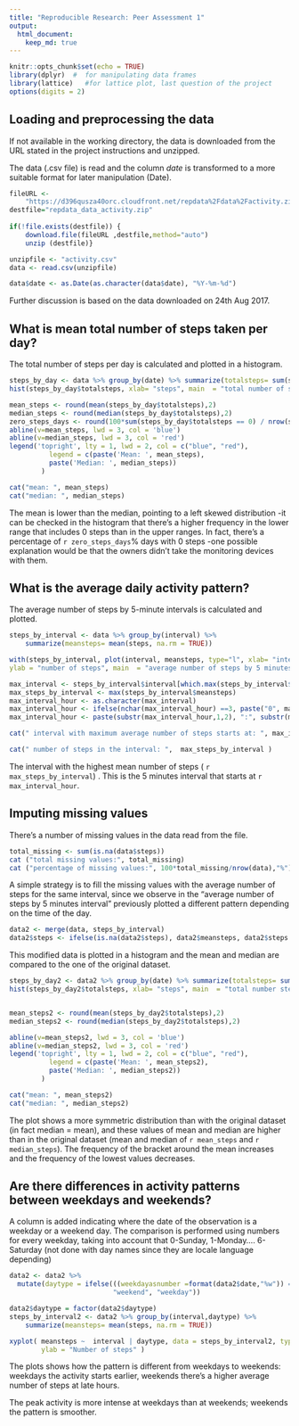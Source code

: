 ```yaml
---
title: "Reproducible Research: Peer Assessment 1"
output: 
  html_document:
    keep_md: true
---
```




```r
knitr::opts_chunk$set(echo = TRUE)
library(dplyr)  #  for manipulating data frames
library(lattice)   #for lattice plot, last question of the project
options(digits = 2)
```

## Loading and preprocessing the data 

If not available in the working directory, the data is downloaded from the URL stated in the project instructions and unzipped.

The data (.csv file) is read and the column _date_  is transformed to a more suitable format for later manipulation (Date).


```r
fileURL <-
    "https://d396qusza40orc.cloudfront.net/repdata%2Fdata%2Factivity.zip" 
destfile="repdata_data_activity.zip"    
  
if(!file.exists(destfile)) {
    download.file(fileURL ,destfile,method="auto") 
    unzip (destfile)}

unzipfile <- "activity.csv"
data <- read.csv(unzipfile)

data$date <- as.Date(as.character(data$date), "%Y-%m-%d")

```

Further discussion is based on the data downloaded on 24th Aug 2017.


## What is mean total number of steps taken per day?

The total number of steps per day is calculated and plotted in a histogram. 

```r

steps_by_day <- data %>% group_by(date) %>% summarize(totalsteps= sum(steps, na.rm = TRUE))
hist(steps_by_day$totalsteps, xlab= "steps", main  = "total number of steps by day")

mean_steps <- round(mean(steps_by_day$totalsteps),2)
median_steps <- round(median(steps_by_day$totalsteps),2)
zero_steps_days <- round(100*sum(steps_by_day$totalsteps == 0) / nrow(steps_by_day), 2)
abline(v=mean_steps, lwd = 3, col = 'blue')
abline(v=median_steps, lwd = 3, col = 'red')
legend('topright', lty = 1, lwd = 2, col = c("blue", "red"),
          legend = c(paste('Mean: ', mean_steps),
          paste('Median: ', median_steps))
        )


```
```r
cat("mean: ", mean_steps)
cat("median: ", median_steps)

```

The mean is lower than the median, pointing to a left skewed distribution -it can be checked in the
histogram that there's a higher frequency in the lower range that includes 0 steps than in the upper ranges. In fact, there's a percentage of `r zero_steps_days`% days with 0 steps -one possible explanation would be that the owners didn't take the monitoring devices with them.


## What is the average daily activity pattern?

The average number of steps by 5-minute intervals is calculated and plotted. 

```r

steps_by_interval <- data %>% group_by(interval) %>% 
    summarize(meansteps= mean(steps, na.rm = TRUE))

with(steps_by_interval, plot(interval, meansteps, type="l", xlab= "interval", 
ylab = "number of steps", main  = "average number of steps by 5 minutes interval"))

max_interval <- steps_by_interval$interval[which.max(steps_by_interval$meansteps)]
max_steps_by_interval <- max(steps_by_interval$meansteps)
max_interval_hour <- as.character(max_interval)
max_interval_hour <- ifelse(nchar(max_interval_hour) ==3, paste("0", max_interval_hour, sep = ""), max_interval_hour)
max_interval_hour <- paste(substr(max_interval_hour,1,2), ":", substr(max_interval_hour,3,4),sep="")

```

```r
cat(" interval with maximum average number of steps starts at: ", max_interval_hour)

cat(" number of steps in the interval: ",  max_steps_by_interval )
```

The interval with the highest mean number of steps ( `r max_steps_by_interval`) .
This is the 5 minutes interval that starts at  `r max_interval_hour`.

## Imputing missing values

There's a number of missing values in the data read from the file. 

```r

total_missing <- sum(is.na(data$steps))
cat ("total missing values:", total_missing)
cat ("percentage of missing values:", 100*total_missing/nrow(data),"%")

```

A simple strategy is to fill the missing values with the average number of steps for the same interval, since we observe in the "average number of steps by 5 minutes interval" previously plotted a different pattern depending on the time of the day. 



```r

data2 <- merge(data, steps_by_interval)
data2$steps <- ifelse(is.na(data2$steps), data2$meansteps, data2$steps )

```

This modified data is plotted in a histogram and the mean and median are compared to the one of the
original dataset. 

```r


steps_by_day2 <- data2 %>% group_by(date) %>% summarize(totalsteps= sum(steps, na.rm = TRUE))
hist(steps_by_day2$totalsteps, xlab= "steps", main  = "total number steps by day")


mean_steps2 <- round(mean(steps_by_day2$totalsteps),2)
median_steps2 <- round(median(steps_by_day2$totalsteps),2)

abline(v=mean_steps2, lwd = 3, col = 'blue')
abline(v=median_steps2, lwd = 3, col = 'red')
legend('topright', lty = 1, lwd = 2, col = c("blue", "red"),
          legend = c(paste('Mean: ', mean_steps2),
          paste('Median: ', median_steps2))
        )

```

```r
cat("mean: ", mean_steps2)
cat("median: ", median_steps2)

```

The plot shows a more  symmetric distribution than with the original dataset (in fact median = mean), 
and these values of mean and median are higher than in the original dataset (mean and median of `r mean_steps` and `r median_steps`). The frequency of the bracket around the mean increases and the frequency of the lowest values decreases.


## Are there differences in activity patterns between weekdays and weekends?

A column is added indicating where the date of the observation is a weekday or a weekend day. The
comparison is performed using numbers for every weekday, taking into account that 0-Sunday, 1-Monday.... 6-Saturday (not done with day names since they are locale language depending)

```r

data2 <- data2 %>%
  mutate(daytype = ifelse(((weekdayasnumber =format(data2$date,"%w")) == "0" | weekdayasnumber== "6"),
                          "weekend", "weekday"))

data2$daytype = factor(data2$daytype)
steps_by_interval2 <- data2 %>% group_by(interval,daytype) %>%
    summarize(meansteps= mean(steps, na.rm = TRUE))

xyplot( meansteps ~  interval | daytype, data = steps_by_interval2, type="l",layout=c(1,2), 
        ylab = "Number of steps" )

```

The plots shows how the pattern is different from weekdays to weekends: weekdays the activity starts earlier, weekends there's a higher average number of steps at late hours.

The peak activity is more intense at weekdays than at weekends; weekends the pattern is smoother.